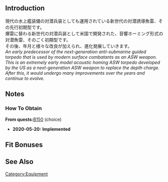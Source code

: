 {{EquipmentInfo}}

==Introduction==
現代の水上艦装備の対潜兵装としても運用されている新世代の対潜誘導魚雷、その先行初期型です。<br>
爆雷に替わる新世代の対潜兵装として米国で開発された、音響ホーミング形式の対潜魚雷、そのごく初期型です。<br>
その後、年月と様々な改良が加えられ、進化発展していきます。<br>

''An early predecessor of the next-generation anti-submarine guided torpedo that is used by modern surface combatants as an ASW weapon.''<br>
''This is an extremely early model acoustic homing ASW torpedo developed by the US as a next-generation ASW weapon to replace the depth charge.''<br>
''After this, it would undergo many improvements over the years and continue to evolve.''

==Notes==
{{Template:Equipment/ASW_Synergy}}

<div class="mw-collapsible"><h3>How To Obtain</h3>
<div class="mw-collapsible-content">
'''From quests: '''[[Quests#B150|B150]] (choice)

</div></div>


<div class="mw-collapsible><h3>Updates History</h3>
<div class="mw-collapsible-content>
* '''2020-05-20:''' '''Implemented'''
</div></div>

==Fit Bonuses==
{{:Lightweight ASW Torpedo (Initial Test Model)/Bonuses}}

==See Also==
{{Equipmentlist}}
[[Category:Equipment]]